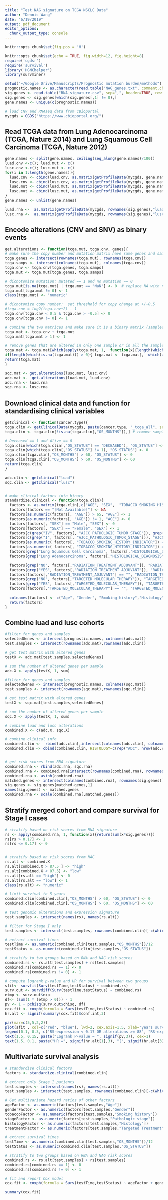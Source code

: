 ```yaml
---
title: "Test NAG signature on TCGA NSCLC Data"
author: "Dennis Wang"
date: "6/19/2019"
output: pdf_document
editor_options: 
  chunk_output_type: console
---
```


```r
knitr::opts_chunk$set(fig.pos = 'H')
```

```r
knitr::opts_chunk$set(echo = TRUE, fig.width=12, fig.height=8)
require('cgdsr')
require('survival')
library('HGNChelper')
library(survminer)

setwd("~/Google Drive/Manuscripts/Prognostic mutation burden/methods")
prognostic.names <- as.character(read.table("NAG_genes.txt", comment.char="", header=T, sep="\t")[,1])
sig.genes <- read.table("RNA_signature.csv", sep=",", header=TRUE, row.names=1)
sig.genes <- sig.genes[which(sig.genes[,1] != 0),]
gene.names <- unique(c(prognostic.names))

# load CNV and RNAseq data from cBioportal
mycgds = CGDS("https://www.cbioportal.org/")
```

## Read TCGA data from Lung Adenocarcinoma (TCGA, Nature 2014) and Lung Squamous Cell Carcinoma (TCGA, Nature 2012)

```r
gene.names <- split(gene.names, ceiling(seq_along(gene.names)/100))
luad.cnv <-c(); luad.mut <- c()
lusc.cnv <-c(); lusc.mut <- c()
for(i in 1:length(gene.names)){
  luad.cnv <- cbind(luad.cnv, as.matrix(getProfileData(mycgds, gene.names[[i]],"luad_tcga_pub_linear_CNA","luad_tcga_pub_3way_complete"))) # download copy number
  lusc.cnv <- cbind(lusc.cnv, as.matrix(getProfileData(mycgds, gene.names[[i]],"lusc_tcga_pub_linear_CNA","lusc_tcga_pub_3way_complete"))) # download copy number
  luad.mut <- cbind(luad.mut, as.matrix(getProfileData(mycgds, gene.names[[i]],"luad_tcga_pub_mutations","luad_tcga_pub_3way_complete"))) # download mutations
  lusc.mut <- cbind(lusc.mut, as.matrix(getProfileData(mycgds, gene.names[[i]],"lusc_tcga_pub_mutations","lusc_tcga_pub_3way_complete"))) # download mutations
}
gene.names <- unlist(gene.names)

luad.rna <-  as.matrix(getProfileData(mycgds, rownames(sig.genes),"luad_tcga_pub_rna_seq_v2_mrna","luad_tcga_pub_3way_complete")) # download expression
lusc.rna <-  as.matrix(getProfileData(mycgds, rownames(sig.genes),"lusc_tcga_pub_rna_seq_mrna","lusc_tcga_pub_3way_complete")) # download expression

```



## Encode alterations (CNV and SNV) as binary events
```r

get.alterations <- function(tcga.mut, tcga.cnv, genes){
# make sure the copy number and mutation matrix have same genes and samples
tcga.genes <- intersect(rownames(tcga.mut), rownames(tcga.cnv))
tcga.samps <- intersect(colnames(tcga.mut), colnames(tcga.cnv))
tcga.cnv <- tcga.cnv[tcga.genes, tcga.samps] 
tcga.mut <- tcga.mut[tcga.genes, tcga.samps]

# dichotomize mutation: mutated == 1 and no mutation == 0  
tcga.mut[is.na(tcga.mut) | tcga.mut == "NaN"] <- 0  # replace NA with no mutation label
tcga.mut[tcga.mut != 0] <- 1 
class(tcga.mut) <- "numeric"

# dichotomize copy number:  set threshold for copy change at +/-0.5 
#tcga.cnv = log2(tcga.cnv+2) - 1 
tcga.cnv[tcga.cnv < 0.5 & tcga.cnv > -0.5] <- 0
tcga.cnv[tcga.cnv != 0] <- 1

# combine the two matrices and make sure it is a binary matrix (samples X genes)
tcga.mat <- tcga.cnv + tcga.mut
tcga.mat[tcga.mat > 1] <- 1

# remove genes that are altered in only one sample or in all the samples
tcga.mat <- tcga.mat[which(apply(tcga.mat, 1,  function(x){length(which(x != 0))}) < ncol(tcga.mat)-1 & apply(tcga.mat, 1,  function(x){length(which(x != 0))}) > 1),]
if(length(which(is.na(tcga.mat))) > 0){ tcga.mat <- tcga.mat[, -which(apply(tcga.mat,2, is.na)[1,])]}
return(tcga.mat)
}

sqc.mat <- get.alterations(lusc.mut, lusc.cnv)
adc.mat <-  get.alterations(luad.mut, luad.cnv)
adc.rna <- luad.rna
sqc.rna <- lusc.rna

```


## Download clinical data and function for standardising clinical variables
```r

getclinical <- function(cancer.type){
tcga.clin <- getClinicalData(mycgds, paste(cancer.type, "_tcga_all", sep="")) # download clinical data for lung adeno samples with CNV data
tcga.clin <- tcga.clin[!is.na(tcga.clin[,"OS_MONTHS"]),] # remove samples without overall survival time

# Deceased == 1 and Alive == 0
tcga.clin[which(tcga.clin[,"OS_STATUS"] == "DECEASED"), "OS_STATUS"] <- 1  
tcga.clin[which(tcga.clin[,"OS_STATUS"] != 1), "OS_STATUS"] <- 0
tcga.clin[tcga.clin[,"OS_MONTHS"] > 60, "OS_STATUS"] <- 0
tcga.clin[tcga.clin[,"OS_MONTHS"] > 60, "OS_MONTHS"] <- 60
return(tcga.clin)
}

adc.clin <- getclinical("luad")
sqc.clin <- getclinical("lusc")


# make clinical factors into binary
standardize.clinical <- function(tcga.clin){
  factors <- as.matrix(tcga.clin[,c("AGE", "SEX",  "TOBACCO_SMOKING_HISTORY_INDICATOR", "HISTOLOGICAL_DIAGNOSIS", "AJCC_PATHOLOGIC_TUMOR_STAGE", "TARGETED_MOLECULAR_THERAPY","RADIATION_TREATMENT_ADJUVANT")])
  factors[factors == "[Not Available]"] <- NA
  factors[as.numeric(factors[, "AGE"]) > 65, "AGE"] <- 1
  factors[as.numeric(factors[, "AGE"]) != 1, "AGE"] <- 0 
  factors[factors[, "SEX"] == "Male", "SEX"] <- 0
  factors[factors[, "SEX"] == "Female", "SEX"] <- 1 
  factors[c(grep("IV", factors[, "AJCC_PATHOLOGIC_TUMOR_STAGE"]), grep("III", factors[, "AJCC_PATHOLOGIC_TUMOR_STAGE"]), grep("II", factors[, "AJCC_PATHOLOGIC_TUMOR_STAGE"])), "AJCC_PATHOLOGIC_TUMOR_STAGE"] <- 1
  factors[c(grep("I", factors[, "AJCC_PATHOLOGIC_TUMOR_STAGE"])), "AJCC_PATHOLOGIC_TUMOR_STAGE"] <- 0
  factors[as.numeric( factors[, "TOBACCO_SMOKING_HISTORY_INDICATOR"]) == 1, "TOBACCO_SMOKING_HISTORY_INDICATOR"] <- 1
  factors[as.numeric( factors[, "TOBACCO_SMOKING_HISTORY_INDICATOR"]) > 1, "TOBACCO_SMOKING_HISTORY_INDICATOR"] <- 0
  factors[grep("Lung Squamous Cell Carcinoma", factors[,"HISTOLOGICAL_DIAGNOSIS"]), "HISTOLOGICAL_DIAGNOSIS"] <- 0
  factors[grep("Lung Adenocarcinoma", factors[,"HISTOLOGICAL_DIAGNOSIS"]), "HISTOLOGICAL_DIAGNOSIS"] <- 1

  factors[grep("NO", factors[,"RADIATION_TREATMENT_ADJUVANT"]), "RADIATION_TREATMENT_ADJUVANT"] <- 1
  factors[grep("YES", factors[,"RADIATION_TREATMENT_ADJUVANT"]), "RADIATION_TREATMENT_ADJUVANT"] <- 0
  factors[factors[,"RADIATION_TREATMENT_ADJUVANT"] == "", "RADIATION_TREATMENT_ADJUVANT"] <- 1
  factors[grep("NO", factors[,"TARGETED_MOLECULAR_THERAPY"]), "TARGETED_MOLECULAR_THERAPY"] <- 1
  factors[grep("YES", factors[,"TARGETED_MOLECULAR_THERAPY"]), "TARGETED_MOLECULAR_THERAPY"] <- 0
  factors[factors[,"TARGETED_MOLECULAR_THERAPY"] == "", "TARGETED_MOLECULAR_THERAPY"] <- 1
  
  colnames(factors) <- c("Age", "Gender", "Smoking history","Histology", "Pathologic stage", "Targeted Treatment", "Radiation Treatment")
  return(factors)
}

```


## Combine luad and lusc cohorts
```r
#filter for genes and samples
selectedGenes <- intersect(prognostic.names, colnames(adc.mat))
test.samples <- intersect(rownames(adc.mat),rownames(adc.clin))

# get test matrix with altered genes
testX <- adc.mat[test.samples,selectedGenes]

# sum the number of altered genes per sample
adc.X <- apply(testX, 1, sum)

#filter for genes and samples
selectedGenes <- intersect(prognostic.names, colnames(sqc.mat))
test.samples <- intersect(rownames(sqc.mat),rownames(sqc.clin))

# get test matrix with altered genes
testX <- sqc.mat[test.samples,selectedGenes]

# sum the number of altered genes per sample
sqc.X <- apply(testX, 1, sum)

# combine luad and lusc alterations
combined.X <- c(adc.X, sqc.X)

# combine clinical info
combined.clin <-  rbind(adc.clin[,intersect(colnames(adc.clin), colnames(sqc.clin))], sqc.clin[,intersect(colnames(adc.clin), colnames(sqc.clin))])
combined.clin <- cbind(combined.clin, HISTOLOGY=c(rep("ADC", nrow(adc.clin)), rep("SCC", nrow(sqc.clin))))


# get risk scores from RNA signature
combined.rna <- rbind(adc.rna, sqc.rna)
combined.rna <- combined.rna[intersect(rownames(combined.rna), rownames(combined.clin)),]
combined.rna <- asinh(combined.rna)
matched.genes <- intersect(colnames(combined.rna), rownames(sig.genes))
sig.genes <- sig.genes[matched.genes,1]
names(sig.genes) <- matched.genes
combined.rna <- scale(combined.rna[,matched.genes])
```


## Stratify merged cohort and compare survival for Stage I cases
```r
# stratify based on risk scores from RNA signature
rs <- apply(combined.rna, 1, function(x){return(sum(x*sig.genes))})
rs[rs > 0.17] <- 1
rs[rs <= 0.17] <- 0


# stratify based on risk scores from NAG
rs.alt <- combined.X
rs.alt[combined.X > 87.5 ] <- "high"
rs.alt[combined.X < 87.5] <- "low"
rs.alt[rs.alt == "high"] <- 0
rs.alt[rs.alt == "low"] <- 1
class(rs.alt) <- "numeric"

# limit survival to 5 years
combined.clin[combined.clin[,"OS_MONTHS"] > 60, "OS_STATUS"] <- 0
combined.clin[combined.clin[,"OS_MONTHS"] > 60, "OS_MONTHS"] <- 60

# test genomic alterations and expression signature
test.samples <- intersect(names(rs), names(rs.alt))

# filter for Stage I only
test.samples <- intersect(test.samples, rownames(combined.clin)[-c(which(combined.clin[,"AJCC_PATHOLOGIC_TUMOR_STAGE"] == ""), grep("Stage II", combined.clin[,"AJCC_PATHOLOGIC_TUMOR_STAGE"]), grep("Stage IV", combined.clin[,"AJCC_PATHOLOGIC_TUMOR_STAGE"]), grep("Stage III", combined.clin[,"AJCC_PATHOLOGIC_TUMOR_STAGE"]))])

# extract survival times
testTime <- as.numeric(combined.clin[test.samples,"OS_MONTHS"])/12
testStatus <- as.numeric(combined.clin[test.samples,"OS_STATUS"])

# stratify to two groups based on RNA and NAG risk scores
combined.rs <- rs.alt[test.samples] + rs[test.samples]
combined.rs[combined.rs == 1] <- 0
combined.rs[combined.rs != 0] <- 1

# compute logrank p-value and HR for survival between two groups
sfit<- survfit(Surv(testTime,testStatus) ~ combined.rs)
surv.out <- survdiff(Surv(testTime,testStatus) ~ combined.rs)
etmp <- surv.out$exp
df<- (sum(1 * (etmp > 0))) - 1
pv <- 1 - pchisq(surv.out$chisq, df)
cox.fit <- coxph(formula = Surv(testTime,testStatus) ~ combined.rs)
hr.alt <- signif(summary(cox.fit)$conf.int,3)

par(mar=c(5,5,2,2))
plot(sfit , col=c("red", "blue"), lwd=2, cex.axis=1.5, xlab="years survival", ylab="proportion surviving", cex.lab=2,cex.main=1.5, main=paste("Stage I&II TCGA no chemo, RNA + DNA (n=", length(testTime), ", genes=", length(selectedGenes),")", sep=""))
legend(0.1, 0.3, c("RS-expression < 0.17 OR alterations >= 88", "RS-express >= 0.17 AND alterations < 88"), lwd=2, lty=c(1,1), col = c("red", "blue"), cex=1, box.col="white") 
text(1.5, 0.15, paste("Logrank P-value = ", signif(pv,3)), cex=1)
text(1.5, 0.1, paste("HR =", signif(hr.alt[1],3), "(", signif(hr.alt[3],3), "-", signif(hr.alt[4],3), ")" ), cex=1)
```


## Multivariate survival analysis
```r
# standardise clinical factors
factors <- standardize.clinical(combined.clin)

# extract only Stage I patients
test.samples <- intersect(names(rs), names(rs.alt))
test.samples <- intersect(test.samples, rownames(combined.clin)[-c(which(combined.clin[,"AJCC_PATHOLOGIC_TUMOR_STAGE"] == ""), grep("Stage II", combined.clin[,"AJCC_PATHOLOGIC_TUMOR_STAGE"]),grep("Stage IV", combined.clin[,"AJCC_PATHOLOGIC_TUMOR_STAGE"]), grep("Stage III", combined.clin[,"AJCC_PATHOLOGIC_TUMOR_STAGE"]))])

# Get multivariate hazard ratios of other factors
ageFactor <- as.numeric(factors[test.samples,"Age"])
genderFactor <- as.numeric(factors[test.samples,"Gender"])
tobaccoFactor <- as.numeric(factors[test.samples,"Smoking history"])
stageFactor <- as.numeric(factors[test.samples,"Pathologic stage"])
histologyFactor <- as.numeric(factors[test.samples,"Histology"])
treatmentFactor <- as.numeric(factors[test.samples,"Targeted Treatment"]) + as.numeric(factors[test.samples,"Radiation Treatment"]) 

# extract survival times
testTime <- as.numeric(combined.clin[test.samples,"OS_MONTHS"])/12
testStatus <- as.numeric(combined.clin[test.samples,"OS_STATUS"])

# stratify to two groups based on RNA and NAG risk scores
combined.rs <- rs.alt[test.samples] + rs[test.samples]
combined.rs[combined.rs == 1] <- 0
combined.rs[combined.rs != 0] <- 1

# fit and report Cox model
cox.fit <- coxph(formula = Surv(testTime,testStatus) ~ ageFactor + genderFactor + tobaccoFactor  +histologyFactor + combined.rs)

summary(cox.fit)

```